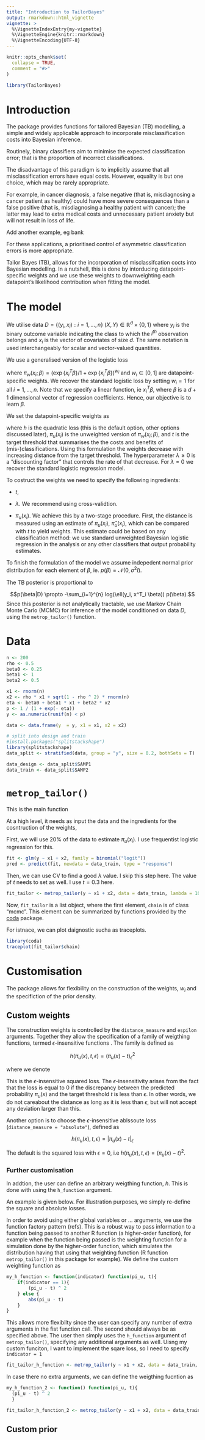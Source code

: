 ```yaml
---
title: "Introduction to TailorBayes"
output: rmarkdown::html_vignette
vignette: >
  %\VignetteIndexEntry{my-vignette}
  %\VignetteEngine{knitr::rmarkdown}
  %\VignetteEncoding{UTF-8}
---
```


```r
knitr::opts_chunk$set(
  collapse = TRUE,
  comment = "#>"
)
```

```r
library(TailorBayes)
```

# Introduction 

The package provides functions for tailored Bayesian (TB) modelling, a simple and widely applicable approach to incorporate misclassification costs into Bayesian inference.

Routinely, binary classifiers aim to minimise the expected classification error; that is the proportion of incorrect classifications.

The disadvantage of this paradigm is to implicitly assume that all misclassification
errors have equal costs. However, equality is but one choice, which may be rarely appropriate. 

For example, in cancer diagnosis, a false negative (that is, misdiagnosing a cancer patient as healthy) could have more severe consequences than a false positive (that is, misdiagnosing a healthy patient with cancer); the latter may lead to extra medical costs and unnecessary patient anxiety but will not result in loss of life. 

Add another example, eg bank 

For these applications, a prioritised control of asymmetric classification errors is
more appropriate.

Tailor Bayes (TB), allows for the incorporation of 
misclassifcation cocts into Bayesian modelling. In a nutshell, this is done by 
intorducing datapoint-specific weights and 
we use these weights to downweighting each datapoint's likelihood contribution when fitting the model.


# The model

We utilise data $D = \{ (y_i, x_i)  :i=  1, \dots, n \}$ $(X, Y) \in \mathbb{R}^d \times \{0, 1\}$ where $y_i$ is the binary outcome variable indicating the class to which the $i^{th}$ observation belongs and $x_i$ is the vector of covariates of size $d$. The same notation is used interchangeably for scalar and vector-valued quantities. 

We use a generalised version of the logistic loss 

\begin{equation}
   \ell(y_i, x^T_i \beta) = -(\pi_w(x_i;\beta))^{y_i} (1- \pi_w(x_i;\beta))^{1-y_i},
   \label{hand_loss}
\end{equation}

where $\pi_w(x_i;\beta)=  (\exp \{ {x^T_i \beta} \}/ 1 + \exp\{ {x^T_i \beta}\})^{w_i}$ and $w_i \in[0,1]$ are datapoint-specific weights. We recover the standard logistic loss by setting $w_i = 1$ for all $i = 1, \dots ,n$. Note that we specify a linear function, ie $x^T_i \beta$, where $\beta$ is a $d + 1$ dimensional vector of regression coefficients. Hence, our objective is to learn $\beta$.

We set the datapoint-specific weights as 

\begin{equation}
    w_i = \exp \big \{-\lambda h(\pi_u(x_i), t) \big \} = \exp \big \{-\lambda (\pi_u(x_i) - t)^2 \big \},
    \label{weights}
\end{equation}

where $h$ is the quadratic loss (this is the default option, other options discussed later), $\pi_u(x_i)$ is the unweighted version of $\pi_w(x_i;\beta)$, and $t$ is the target threshold that summarises the the costs and benefits of (mis-)classifications. Using this formulation the weights decrease with increasing distance from the target threshold. The hyperparameter $\lambda \ge 0$ is a "discounting factor" that controls the rate of that decrease.  For $\lambda = 0$  we recover the standard logistic regression model. 

To costruct the weights we need to specify the following ingredients: 

- $t$,  

- $\lambda$. We recommend using cross-validtion. 

- $\pi_u(x_i)$. We achieve this by a two-stage procedure. First, the distance is measured using an estimate of $\pi_u(x_i)$, $\hat{\pi}_u(x_i)$, which
can be compared with $t$ to yield weights. This estimate could be based on any classification
method: we use standard unweighted Bayesian logistic regression in the analysis or any other classifiers that output probability estimates. 

To finish the formulation of the model we assume indepedent normal prior distribution for each element of $\beta$, ie. $p(\beta) = \mathcal{N}(0, \sigma^2I)$.

The TB posterior is proportional to

$$p(\beta|D) \propto -\sum_{i=1}^{n} log(\ell(y_i, x^T_i \beta)) p(\beta).$$
Since this posterior is not analytically tractable, we use Markov Chain Monte Carlo (MCMC) for inference of the model conditioned on data $D$, using the `metrop_tailor()` function. 

# Data

```r
n <- 200
rho <- 0.5
beta0 <- 0.25
beta1 <- 1
beta2 <- 0.5

x1 <- rnorm(n)
x2 <- rho * x1 + sqrt(1 - rho ^ 2) * rnorm(n)
eta <- beta0 + beta1 * x1 + beta2 * x2
p <- 1 / (1 + exp(- eta))
y <- as.numeric(runif(n) < p)

data <- data.frame(y  = y, x1 = x1, x2 = x2)
```

```r
# split into design and train
#install.packages("splitstackshape")
library(splitstackshape)
data_split <- stratified(data, group = "y", size = 0.2, bothSets = T)

data_design <- data_split$SAMP1
data_train <- data_split$SAMP2
```

# `metrop_tailor()`
This is the main function 

At a high level, it needs as input the data and the ingredients for the cosntruction of the weights,



First, we will use 20% of the data to estimate $\pi_u(x_i)$. I use frequentist logistic regression for this. 

```r
fit <- glm(y ~ x1 + x2, family = binomial("logit"))
pred <- predict(fit, newdata = data_train, type = "response")
```

Then, we can use CV to find a good $\lambda$ value. I skip this step here. The value pf $t$ needs to set as well. I use $t = 0.3$ here. 

```r
fit_tailor <- metrop_tailor(y ~ x1 + x2, data = data_train, lambda = 10, pi_u = pred, t = 0.3)
```

Now, `fit_tailor` is a list object, where the first element, `chain` is of class "mcmc". This element can be summarized by functions provided by the [coda](https://cran.r-project.org/web/packages/coda/index.html) package.

For istnace, we can plot  daignostic sucha as traceplots.
```r
library(coda)
traceplot(fit_tailor$chain)
```

# Customisation 

The package allows for flexibility on the construction of the weights, $w_i$ and the specifiction of the prior density. 

## Custom weights
The construction weights is controlled by the `distance_measure` and `espilon` arguments. Together they allow the specification of a family of weigthing functions, termed $\epsilon$-insensitive functions \cite{vapnik1998statistical}. The family is defined as

$$ h(\pi_u(x), t, \epsilon) = (\pi_u(x) - t)^2_{\epsilon}$$

where we denote 
\begin{equation}
 (\pi_u(x) - t)^2_{\epsilon} = 
  \begin{cases} 
   0 		& \text{if } (\pi_u(x) - t)^2 \leq \epsilon \\
   (\pi_u(x) - t)	- \epsilon	& \text{otherwise }   
  \end{cases}
\label{epsilon_insensitive}
\end{equation}

This is the $\epsilon$-insensitive squared loss. 
The $\epsilon$-insensitivity  arises  from  the  fact  that  the  loss  is  equal  to  0  if  the  discrepancy  between  the predicted  probability $\pi_u(x)$  and  the  target  threshold $t$ is  less  than $\epsilon$.   In  other  words,  we  do  not  careabout the distance as long as it is less than $\epsilon$,  but will not accept any deviation larger than this. 

Another option is to choose the $\epsilon$-insensitive ablssoute loss (`distance_measure = "absolute"`), defined as 

$$ h(\pi_u(x), t, \epsilon) = |\pi_u(x) - t|_{\epsilon} $$

The default is the squared loss with $\epsilon = 0$, i.e
$h(\pi_u(x), t, \epsilon) = (\pi_u(x) - t)^2$. 

### Further customisation
In addtion, the user can define an arbitrary weigthing function, $h$. This is done with using the `h_function` argument. 

An example is given below. For illustration purposes, we simply re-define the square and absolute losses. 

In order to avoid using either global variables or $\dots$ arguments, we use the function factory pattern (refs). This is a robust way to pass information to a function being
passed to another R function (a higher-order function), for example when
the function being passed is the weighting function for a
simulation done by the higher-order function, which simulates the distribution having that using that  weighting function (R function `metrop_tailor()` in this package for example). 
We define the custom weighting function as 

```r
my_h_function <- function(indicator) function(pi_u, t){
    if(indicator == 1){
        (pi_u - t) ^ 2
    } else {
        abs(pi_u - t)
    }
}
```

This allows more flexibilty since the user can specify any number of extra arguments in the fist function call. The second should always be as specified above. 
The user then simply uses the `h_function` argument of `metrop_tailor()`, specifying any additional arguments as well. Uisng my custom funciton, I want to implement the sqare loss, so I need to specify `indicator = 1` 

```r
fit_tailor_h_function <- metrop_tailor(y ~ x1 + x2, data = data_train, lambda = 10, pi_u = pred, t = 0.3, h_function = my_h_function(indicator = 1))
```

In case there no extra arguments, we can define the weigthing fucntion as 

```r
my_h_function_2 <- function() function(pi_u, t){
  (pi_u - t) ^ 2
  }
```

```r
fit_tailor_h_function_2 <- metrop_tailor(y ~ x1 + x2, data = data_train, lambda = 10, pi_u = pred, t = 0.3, h_function = my_h_function_2())
```

## Custom prior




